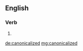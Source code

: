 ==English==

===Verb===
{{head|en|verb form}}

# {{en-past of|canonicalize}}

[[de:canonicalized]]
[[mg:canonicalized]]